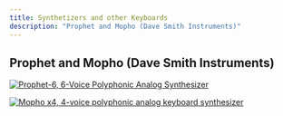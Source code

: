 ```yaml
---
title: Synthetizers and other Keyboards
description: "Prophet and Mopho (Dave Smith Instruments)"
---
```


## Prophet and Mopho (Dave Smith Instruments)

[![Prophet-6, 6-Voice Polyphonic Analog Synthesizer](https://www.davesmithinstruments.com/wp-content/uploads/2015/01/P-6-Front-Angle.jpg)](https://www.davesmithinstruments.com/product/prophet-6/)

[![Mopho x4, 4-voice polyphonic analog keyboard synthesizer](https://www.davesmithinstruments.com/wp-content/uploads/2014/08/Mopho-x4-Top-Sharp.jpg)](https://www.davesmithinstruments.com/product/prophet-6/)
